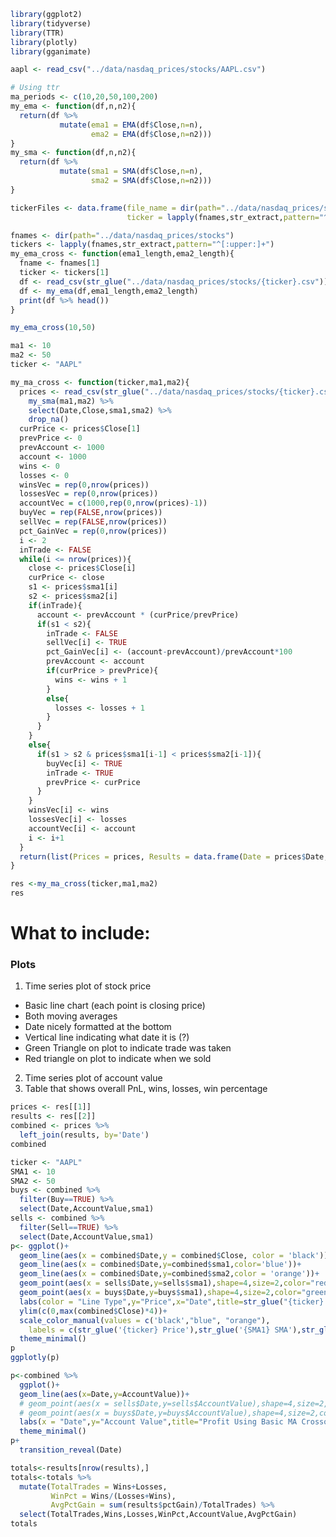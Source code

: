 ```r
library(ggplot2)
library(tidyverse)
library(TTR)
library(plotly)
library(gganimate)
```

```r
aapl <- read_csv("../data/nasdaq_prices/stocks/AAPL.csv")
```

```r
# Using ttr
ma_periods <- c(10,20,50,100,200)
my_ema <- function(df,n,n2){
  return(df %>% 
           mutate(ema1 = EMA(df$Close,n=n),
                  ema2 = EMA(df$Close,n=n2)))
}
my_sma <- function(df,n,n2){
  return(df %>% 
           mutate(sma1 = SMA(df$Close,n=n),
                  sma2 = SMA(df$Close,n=n2)))
}
```


```r
tickerFiles <- data.frame(file_name = dir(path="../data/nasdaq_prices/stocks"),
                          ticker = lapply(fnames,str_extract,pattern="^[:upper:]+"))
```


```r
fnames <- dir(path="../data/nasdaq_prices/stocks")
tickers <- lapply(fnames,str_extract,pattern="^[:upper:]+")
my_ema_cross <- function(ema1_length,ema2_length){
  fname <- fnames[1]
  ticker <- tickers[1]
  df <- read_csv(str_glue("../data/nasdaq_prices/stocks/{ticker}.csv"))
  df <- my_ema(df,ema1_length,ema2_length)
  print(df %>% head())
}

my_ema_cross(10,50)
```

```r
ma1 <- 10
ma2 <- 50
ticker <- "AAPL"

my_ma_cross <- function(ticker,ma1,ma2){
  prices <- read_csv(str_glue("../data/nasdaq_prices/stocks/{ticker}.csv")) %>% 
    my_sma(ma1,ma2) %>% 
    select(Date,Close,sma1,sma2) %>%
    drop_na()
  curPrice <- prices$Close[1]
  prevPrice <- 0
  prevAccount <- 1000
  account <- 1000
  wins <- 0
  losses <- 0
  winsVec = rep(0,nrow(prices))
  lossesVec = rep(0,nrow(prices))
  accountVec = c(1000,rep(0,nrow(prices)-1))
  buyVec = rep(FALSE,nrow(prices))
  sellVec = rep(FALSE,nrow(prices))
  pct_GainVec = rep(0,nrow(prices))
  i <- 2
  inTrade <- FALSE
  while(i <= nrow(prices)){
    close <- prices$Close[i]
    curPrice <- close
    s1 <- prices$sma1[i]
    s2 <- prices$sma2[i]
    if(inTrade){
      account <- prevAccount * (curPrice/prevPrice)
      if(s1 < s2){
        inTrade <- FALSE
        sellVec[i] <- TRUE
        pct_GainVec[i] <- (account-prevAccount)/prevAccount*100
        prevAccount <- account
        if(curPrice > prevPrice){
          wins <- wins + 1
        }
        else{
          losses <- losses + 1
        }
      }
    }
    else{
      if(s1 > s2 & prices$sma1[i-1] < prices$sma2[i-1]){
        buyVec[i] <- TRUE
        inTrade <- TRUE
        prevPrice <- curPrice
      }
    }
    winsVec[i] <- wins
    lossesVec[i] <- losses
    accountVec[i] <- account
    i <- i+1
  }
  return(list(Prices = prices, Results = data.frame(Date = prices$Date,Wins = winsVec, Losses = lossesVec, AccountValue = accountVec, Buy = buyVec, Sell = sellVec,pctGain = pct_GainVec)))
}


```

```r
res <-my_ma_cross(ticker,ma1,ma2)
res
```

# What to include:
### Plots
1. Time series plot of stock price
  - Basic line chart (each point is closing price)
  - Both moving averages
  - Date nicely formatted at the bottom
  - Vertical line indicating what date it is (?)
  - Green Triangle on plot to indicate trade was taken
  - Red triangle on plot to indicate when we sold
2. Time series plot of account value
3. Table that shows overall PnL, wins, losses, win percentage


```r
prices <- res[[1]]
results <- res[[2]]
combined <- prices %>% 
  left_join(results, by='Date')
combined
```

```r
ticker <- "AAPL"
SMA1 <- 10
SMA2 <- 50
buys <- combined %>% 
  filter(Buy==TRUE) %>% 
  select(Date,AccountValue,sma1)
sells <- combined %>% 
  filter(Sell==TRUE) %>% 
  select(Date,AccountValue,sma1)
p<- ggplot()+
  geom_line(aes(x = combined$Date,y = combined$Close, color = 'black'))+
  geom_line(aes(x = combined$Date,y=combined$sma1,color='blue'))+
  geom_line(aes(x = combined$Date,y=combined$sma2,color = 'orange'))+
  geom_point(aes(x = sells$Date,y=sells$sma1),shape=4,size=2,color="red")+
  geom_point(aes(x = buys$Date,y=buys$sma1),shape=4,size=2,color="green")+
  labs(color = "Line Type",y="Price",x="Date",title=str_glue("{ticker} Chart"))+
  ylim(c(0,max(combined$Close)*4))+
  scale_color_manual(values = c('black',"blue", "orange"),
    labels = c(str_glue('{ticker} Price'),str_glue('{SMA1} SMA'),str_glue('{SMA2} SMA')))+
  theme_minimal()
p
ggplotly(p)
```

```r
p<-combined %>% 
  ggplot()+
  geom_line(aes(x=Date,y=AccountValue))+
  # geom_point(aes(x = sells$Date,y=sells$AccountValue),shape=4,size=2,color="red")+
  # geom_point(aes(x = buys$Date,y=buys$AccountValue),shape=4,size=2,color="green")+
  labs(x = "Date",y="Account Value",title="Profit Using Basic MA Crossover Strategy",subtitle="Starting with $1000, and putting whole account into each trade")+
  theme_minimal()
p+
  transition_reveal(Date)
```

```r
totals<-results[nrow(results),]
totals<-totals %>% 
  mutate(TotalTrades = Wins+Losses,
         WinPct = Wins/(Losses+Wins),
         AvgPctGain = sum(results$pctGain)/TotalTrades) %>%
  select(TotalTrades,Wins,Losses,WinPct,AccountValue,AvgPctGain)
totals
```





